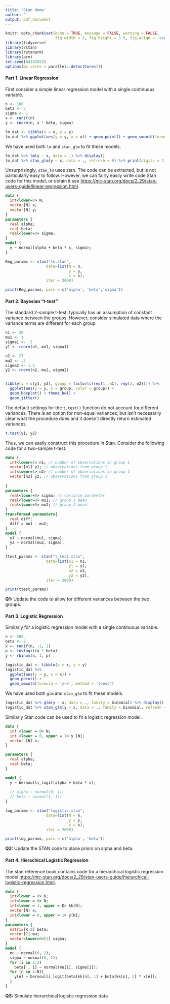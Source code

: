 ```yaml
---
title: 'Stan demo'
author: ''
output: pdf_document
---
```


```r
knitr::opts_chunk$set(echo = TRUE, message = FALSE, warning = FALSE,
                      fig.width = 5, fig.height = 3.5, fig.align = 'center')
library(tidyverse)
library(rstan)
library(rstanarm)
library(arm)
set.seed(04182022)
options(mc.cores = parallel::detectCores())
```


#### Part 1.  Linear Regression

First consider a simple linear regression model with a single continuous variable.

```r
n <- 100
beta <- 5
sigma <- 1
x <- runif(n)
y <- rnorm(n, x * beta, sigma)

lm_dat <- tibble(x = x, y = y)
lm_dat %>% ggplot(aes(y = y, x = x)) + geom_point() + geom_smooth(formula = 'y~x', method = 'lm')
```


We have used both `lm` and `stan_glm` to fit these models.

```r
lm_dat %>% lm(y ~ x, data = .) %>% display()
lm_dat %>% stan_glm(y ~ x, data = ., refresh = 0) %>% print(digits = 2)
```

Unsurprisingly, `stan_lm` uses stan. The code can be extracted, but is not particularly easy to follow. However, we can fairly easily write code Stan code for this model, or obtain it see [https://mc-stan.org/docs/2_29/stan-users-guide/linear-regression.html](https://mc-stan.org/docs/2_29/stan-users-guide/linear-regression.html).


```stan
data {
  int<lower=0> N;
  vector[N] x;
  vector[N] y;
}
parameters {
  real alpha;
  real beta;
  real<lower=0> sigma;
}
model {
  y ~ normal(alpha + beta * x, sigma);
}
```


```r
Reg_params <- stan("lm.stan", 
                  data=list(N = n, 
                            y = y,
                            x = x),
                  iter = 2000)
```

```r
print(Reg_params, pars = c('alpha', 'beta','sigma'))
```


#### Part 2.  Bayesian "t-test"

The standard 2-sample t-test, typically has an assumption of constant variance between the groups. However, consider simulated data where the variance terms are different for each group.

```r
n1 <- 30
mu1 <- 1
sigma1 <- .5
y1 <- rnorm(n1, mu1, sigma1)

n2 <- 27
mu2 <- .5
sigma2 <- 1.5
y2 <- rnorm(n2, mu2, sigma2)


tibble(y = c(y1, y2), group = factor(c(rep(1, n1), rep(2, n2)))) %>%
  ggplot(aes(y = y, x = group, color = group)) +
  geom_boxplot() + theme_bw() +
  geom_jitter() 
```

The default settings for the `t.test()` function do not account for different variances. There is an option for non-equal variances, but isn't necessarily clear what the procedure does and it doesn't directly return estimated variances.

```r
t.test(y1, y2)
```

Thus, we can easily construct this procedure in Stan. Consider the following code for a two-sample t-test.


```stan
data {
  int<lower=1> n1; // number of observations in group 1
  vector[n1] y1; // observations from group 1
  int<lower=1> n2; // number of observations in group 1
  vector[n2] y2; // observations from group 1
  
}
parameters {
  real<lower=0> sigma; // variance parameter
  real<lower=0> mu1; // group 1 mean 
  real<lower=0> mu2; // group 2 mean 
}
transformed parameters{
  real diff;
  diff = mu1 - mu2;
}
model {
  y1 ~ normal(mu1, sigma);
  y2 ~ normal(mu2, sigma);
}

```


```r
ttest_params <- stan("t_test.stan", 
                  data=list(n1 = n1, 
                            y1 = y1,
                            n2 = n2,
                            y2 = y2),
                  iter = 2000)

print(ttest_params)
```


__Q1:__ Update the code to allow for different variances between the two groups.

#### Part 3.  Logistic Regression

Similarly for a logistic regression model with a single continuous variable.

```r
n <- 500
beta <- 2
x <- runif(n, -2, 2)
p <- invlogit(x * beta)
y <- rbinom(n, 1, p)

logistic_dat <- tibble(x = x, y = y)
logistic_dat %>% 
  ggplot(aes(y = y, x = x)) + 
  geom_point() + 
  geom_smooth(formula = 'y~x', method = 'loess')
```


We have used both `glm` and `stan_glm` to fit these models.

```r
logistic_dat %>% glm(y ~ x, data = ., family = binomial) %>% display()
logistic_dat %>% stan_glm(y ~ x, data = ., family = binomial, refresh = 0) %>% print(digits = 2)
```

Similarly Stan code can be used to fit a logistic regression model.

```stan
data {
  int <lower = 0> N; 
  int <lower = 0, upper = 1> y [N]; 
  vector [N] x; 
}

parameters {
  real alpha;
  real beta;
}

model {
  y ~ bernoulli_logit(alpha + beta * x);
  
  // alpha ~ normal(0, 1);
  // beta ~ normal(1, 1);
}

```


```r
log_params <- stan("logistic.stan", 
                  data=list(N = n, 
                            y = y,
                            x = x),
                  iter = 2000)
```

```r
print(log_params, pars = c('alpha', 'beta'))
```

__Q2:__ Update the STAN code to place priors on alpha and beta.

#### Part 4.  Hierachical Logistic Regression

The stan reference book contains code for a hierarchical logistic regression model [https://mc-stan.org/docs/2_29/stan-users-guide/hierarchical-logistic-regression.html](https://mc-stan.org/docs/2_29/stan-users-guide/hierarchical-logistic-regression.html).


```stan
data {
  int<lower = 0> K;
  int<lower = 0> N;
  int<lower = 1, upper = K> kk[N];
  vector[N] x;
  int<lower = 0, upper = 1> y[N];
}
parameters {
  matrix[K,2] beta;
  vector[2] mu;
  vector<lower=0>[2] sigma;
}
model {
  mu ~ normal(0, 2);
  sigma ~ normal(0, 2);
  for (i in 1:2)
    beta[ , i] ~ normal(mu[i], sigma[i]);
  for (n in 1:N){
    y[n] ~ bernoulli_logit(beta[kk[n], 1] + beta[kk[n], 2] * x[n]);
  }
}

```

__Q3:__ Simulate hierarchical logistic regression data
